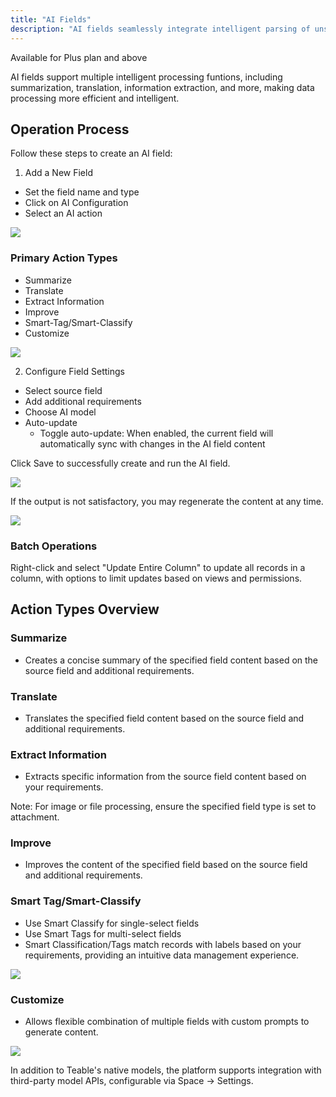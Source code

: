 ```yaml
---
title: "AI Fields"
description: "AI fields seamlessly integrate intelligent parsing of unstructured data like images, files, and audio into traditional table fields, while leveraging large language models for data analysis and automated processing. With AI fields, Teable enables users to efficiently process table information and reduce repetitive operations on basic content."
---
```


<Tip>Available for Plus plan and above</Tip>

AI fields support multiple intelligent processing funtions, including summarization, translation, information extraction, and more, making data processing more efficient and intelligent.

## Operation Process
Follow these steps to create an AI field:

1. Add a New Field
  - Set the field name and type
  - Click on AI Configuration
  - Select an AI action

![](/images/2025-04-09-12-08-34.png)

### Primary Action Types
- Summarize
- Translate
- Extract Information
- Improve
- Smart-Tag/Smart-Classify
- Customize

![](/images/2025-04-09-12-09-12.png)

2. Configure Field Settings
- Select source field
- Add additional requirements
- Choose AI model
- Auto-update
  - Toggle auto-update: When enabled, the current field will automatically sync with changes in the AI field content

Click Save to successfully create and run the AI field.

![](/images/2025-04-09-12-10-49.png)

If the output is not satisfactory, you may regenerate the content at any time.

![](/images/2025-04-09-12-13-06.png)

### Batch Operations
Right-click and select "Update Entire Column" to update all records in a column, with options to limit updates based on views and permissions.

## Action Types Overview

### Summarize
- Creates a concise summary of the specified field content based on the source field and additional requirements.

### Translate
- Translates the specified field content based on the source field and additional requirements.

### Extract Information
- Extracts specific information from the source field content based on your requirements.

<Tip> Note: For image or file processing, ensure the specified field type is set to attachment. </Tip>

### Improve
- Improves the content of the specified field based on the source field and additional requirements.

### Smart Tag/Smart-Classify
- Use Smart Classify for single-select fields
- Use Smart Tags for multi-select fields
- Smart Classification/Tags match records with labels based on your requirements, providing an intuitive data management experience.

![](/images/2025-04-09-12-13-56.png)

### Customize
- Allows flexible combination of multiple fields with custom prompts to generate content.

![](/images/2025-04-09-12-17-29.png)

<Tip> In addition to Teable's native models, the platform supports integration with third-party model APIs, configurable via Space → Settings. </Tip>